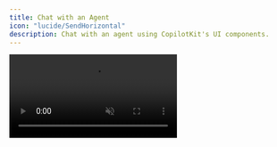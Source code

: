 ```yaml
---
title: Chat with an Agent
icon: "lucide/SendHorizontal"
description: Chat with an agent using CopilotKit's UI components.
---
```


<video src="/images/coagents/agentic-chat-ui.mp4" className="rounded-lg shadow-xl" loop playsInline controls autoPlay muted />
<Callout>
    This video shows the [coagents starter](https://github.com/CopilotKit/CopilotKit/tree/main/examples/coagents-starter) repo with various Copilot UI components applied to it!
</Callout>

## What is this?

Agentic chat UIs are ways for your users to interact with your agent. CopilotKit provides a variety of different components to choose from, each
with their own unique use cases.

If you've gone through the [getting started guide](/crewai-crews/quickstart/crewai) **you already have a agentic chat UI setup**! Nothing else is needed
to get started.

## When should I use this?
CopilotKit provides a variety of different batteries-included components to choose from to create agent native applications. They scale
from simple chat UIs to completely custom applications.

<ComponentExamples components={props.components} />
